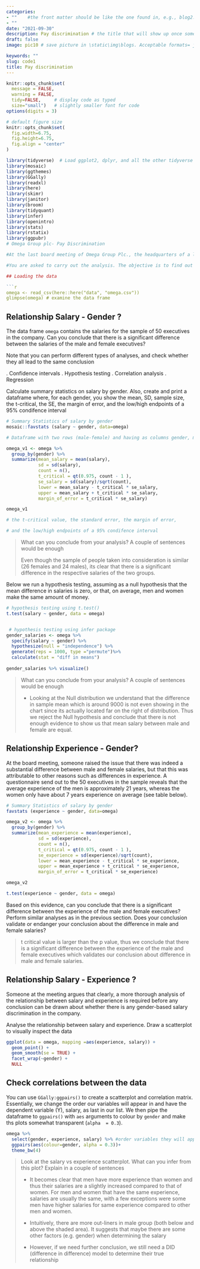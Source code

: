 ```yaml
---
categories:  
- ""    #the front matter should be like the one found in, e.g., blog2.md. It cannot be like the normal Rmd we used
- ""
date: "2021-09-30"
description: Pay discrimination # the title that will show up once someone gets to this page
draft: false
image: pic10 # save picture in \static\img\blogs. Acceptable formats= jpg, jpeg, or png . Your iPhone pics wont work

keywords: ""
slug: code1
title: Pay discrimination
---
```




```r
knitr::opts_chunk$set(
  message = FALSE, 
  warning = FALSE, 
  tidy=FALSE,     # display code as typed
  size="small")   # slightly smaller font for code
options(digits = 3)

# default figure size
knitr::opts_chunk$set(
  fig.width=6.75, 
  fig.height=6.75,
  fig.align = "center"
)
```

```r
library(tidyverse)  # Load ggplot2, dplyr, and all the other tidyverse packages
library(mosaic)
library(ggthemes)
library(GGally)
library(readxl)
library(here)
library(skimr)
library(janitor)
library(broom)
library(tidyquant)
library(infer)
library(openintro)
library(stats)
library(rstatix)
library(ggpubr)
# Omega Group plc- Pay Discrimination

#At the last board meeting of Omega Group Plc., the headquarters of a large multinational company, the issue was raised that women were being discriminated in the company, in the sense that the salaries were not the same for male and female executives. A quick analysis of a sample of 50 employees (of which 24 men and 26 women) revealed that the average salary for men was about 8,700 higher than for women. This seemed like a considerable difference, so it was decided that a further analysis of the company salaries was warranted.

#You are asked to carry out the analysis. The objective is to find out whether there is indeed a significant difference between the salaries of men and women, and whether the difference is due to discrimination or whether it is based on another, possibly valid, determining factor.

## Loading the data

```r
omega <- read_csv(here::here("data", "omega.csv"))
glimpse(omega) # examine the data frame
```

## Relationship Salary - Gender ?

The data frame `omega` contains the salaries for the sample of 50 executives in the company. Can you conclude that there is a significant difference between the salaries of the male and female executives?

Note that you can perform different types of analyses, and check whether they all lead to the same conclusion

. Confidence intervals . Hypothesis testing . Correlation analysis . Regression

Calculate summary statistics on salary by gender. Also, create and print a dataframe where, for each gender, you show the mean, SD, sample size, the t-critical, the SE, the margin of error, and the low/high endpoints of a 95% condifence interval

```r
# Summary Statistics of salary by gender
mosaic::favstats (salary ~ gender, data=omega)

# Dataframe with two rows (male-female) and having as columns gender, mean, SD, sample size, 

omega_v1 <- omega %>% 
  group_by(gender) %>% 
  summarize(mean_salary = mean(salary),
            sd = sd(salary), 
            count = n(),
            t_critical = qt(0.975, count - 1 ),
            se_salary = sd(salary)/sqrt(count),
            lower = mean_salary - t_critical * se_salary,
            upper = mean_salary + t_critical * se_salary,
            margin_of_error = t_critical * se_salary)

omega_v1

# the t-critical value, the standard error, the margin of error, 

# and the low/high endpoints of a 95% condifence interval


```

> What can you conclude from your analysis? A couple of sentences would be enough
>
> Even though the sample of people taken into consideration is similar (26 females and 24 males), its clear that there is a significant difference in the respective salaries of the two groups.

Below we run a hypothesis testing, assuming as a null hypothesis that the mean difference in salaries is zero, or that, on average, men and women make the same amount of money.

```r
# hypothesis testing using t.test() 
t.test(salary ~ gender, data = omega)


 # hypothesis testing using infer package
gender_salaries <- omega %>% 
  specify(salary ~ gender) %>%
  hypothesize(null = "independence") %>%
  generate(reps = 1000, type ="permute")%>%
  calculate(stat = "diff in means")
  
gender_salaries %>% visualize()


```

> What can you conclude from your analysis? A couple of sentences would be enough
>
> -   Looking at the Null distribution we understand that the difference in sample mean which is around 9000 is not even showing in the chart since its actually located far on the right of distribution. Thus we reject the Null hypothesis and conclude that there is not enough evidence to show us that mean salary between male and female are equal.

## Relationship Experience - Gender?

At the board meeting, someone raised the issue that there was indeed a substantial difference between male and female salaries, but that this was attributable to other reasons such as differences in experience. A questionnaire send out to the 50 executives in the sample reveals that the average experience of the men is approximately 21 years, whereas the women only have about 7 years experience on average (see table below).

```r
# Summary Statistics of salary by gender
favstats (experience ~ gender, data=omega)

omega_v2 <- omega %>% 
  group_by(gender) %>% 
  summarize(mean_experience = mean(experience),
            sd = sd(experience), 
            count = n(),
            t_critical = qt(0.975, count - 1 ),
            se_experience = sd(experience)/sqrt(count),
            lower = mean_experience - t_critical * se_experience,
            upper = mean_experience + t_critical * se_experience,
            margin_of_error = t_critical * se_experience)

omega_v2

t.test(experience ~ gender, data = omega)


```

Based on this evidence, can you conclude that there is a significant difference between the experience of the male and female executives? Perform similar analyses as in the previous section. Does your conclusion validate or endanger your conclusion about the difference in male and female salaries?

> t critical value is larger than the p value, thus we conclude that there is a significant difference between the experience of the male and female executives which validates our conclusion about difference in male and female salaries.

## Relationship Salary - Experience ?

Someone at the meeting argues that clearly, a more thorough analysis of the relationship between salary and experience is required before any conclusion can be drawn about whether there is any gender-based salary discrimination in the company.

Analyse the relationship between salary and experience. Draw a scatterplot to visually inspect the data

```r
ggplot(data = omega, mapping =aes(experience, salary)) +
  geom_point() +
  geom_smooth(se = TRUE) +
  facet_wrap(~gender) +
  NULL


```

## Check correlations between the data

You can use `GGally:ggpairs()` to create a scatterplot and correlation matrix. Essentially, we change the order our variables will appear in and have the dependent variable (Y), salary, as last in our list. We then pipe the dataframe to `ggpairs()` with `aes` arguments to colour by `gender` and make ths plots somewhat transparent (`alpha  = 0.3`).

```r
omega %>% 
  select(gender, experience, salary) %>% #order variables they will appear in ggpairs()
  ggpairs(aes(colour=gender, alpha = 0.3))+
  theme_bw(4)
```

> Look at the salary vs experience scatterplot. What can you infer from this plot? Explain in a couple of sentences
>
> -   It becomes clear that men have more experience than women and thus their salaries are a slightly increased compared to that of women. For men and women that have the same experience, salaries are usually the same, with a few exceptions were some men have higher salaries for same experience compared to other men and women.
>
> -   Intuitively, there are more out-liners in male group (both below and above the shaded area). It suggests that maybe there are some other factors (e.g. gender) when determining the salary
>
> -   However, if we need further conclusion, we still need a DID (difference in difference) model to determine their true relationship

